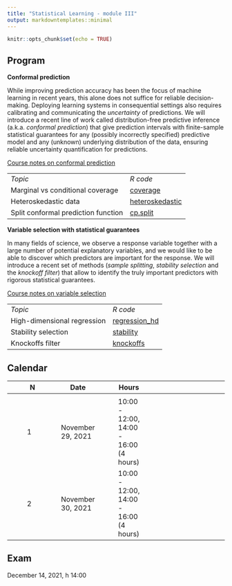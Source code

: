 ```yaml
---
title: "Statistical Learning - module III"
output: markdowntemplates::minimal
---
```


```r
knitr::opts_chunk$set(echo = TRUE)
```


## Program

**Conformal prediction**

While improving prediction accuracy has been the focus of machine learning in recent years, this alone does not suffice for reliable decision-making. Deploying learning systems in consequential settings also requires calibrating and communicating the *uncertainty* of predictions. 
We will introduce a recent line of work called distribution-free predictive inference (a.k.a. *conformal prediction*) that give prediction intervals with finite-sample statistical guarantees for any (possibly incorrectly specified) predictive model and any (unknown) underlying distribution of the data, ensuring reliable uncertainty quantification for predictions.

[Course notes on conformal prediction](docs/conformal.pdf)

<table>

<tr>
<td>*Topic*</td>
<td>*R code*</td>
</tr>

<tr>
<td>Marginal vs conditional coverage</td>
<td>[coverage](docs/coverage.txt)</td>
</tr>

<tr>
<td>Heteroskedastic data</td>
<td>[heteroskedastic](docs/heteroskedastic.txt)</td>
</tr>

<tr>
<td>Split conformal prediction function</td>
<td>[cp.split](docs/cp.split.txt)</td>
</tr>

</table>


**Variable selection with statistical guarantees**

In many fields of science, we observe a response variable together with a large number of potential explanatory variables, and we would like to be able to discover which predictors are important for the response. We will introduce a recent set of methods (*sample splitting*, *stability selection* and the *knockoff filter*) that allow to identify the truly important predictors with rigorous statistical guarantees.

[Course notes on variable selection](docs/vs.pdf)

<table>

<tr>
<td>*Topic*</td>
<td>*R code*</td>
</tr>

<tr>
<td>High-dimensional regression</td>
<td>[regression_hd](docs/regression_hd.txt)</td>
</tr>

<tr>
<td>Stability selection</td>
<td>[stability](docs/stability.txt)</td>
</tr>

<tr>
<td>Knockoffs filter</td>
<td>[knockoffs](docs/knockoffs.txt)</td>
</tr>

</table>





## Calendar

|| N || Date || Hours || 
|-|-|-|-|-|-|-|-|-|-|-|
||  || ||  ||  || ||
|| 1 || November 29, 2021 || 10:00 - 12:00, 14:00 - 16:00 (4 hours)   ||
|| 2 || November 30, 2021 || 10:00 - 12:00, 14:00 - 16:00 (4 hours)   ||

## Exam

December 14, 2021, h 14:00


